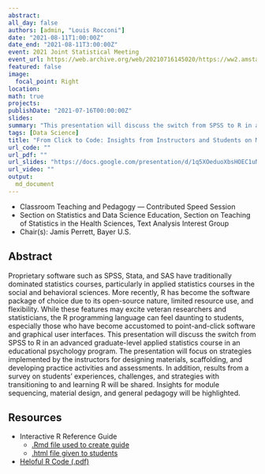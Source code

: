 ```yaml
---
abstract:
all_day: false
authors: [admin, "Louis Rocconi"]
date: "2021-08-11T1:00:00Z"
date_end: "2021-08-11T3:00:00Z"
event: 2021 Joint Statistical Meeting
event_url: https://web.archive.org/web/20210716145020/https://ww2.amstat.org/meetings/jsm/2021/onlineprogram/AbstractDetails.cfm?abstractid=317897
featured: false
image:
  focal_point: Right
location: 
math: true
projects:
publishDate: "2021-07-16T00:00:00Z"
slides: 
summary: "This presentation will discuss the switch from SPSS to R in an advanced graduate-level applied statistics course in an educational psychology program."
tags: [Data Science]
title: "From Click to Code: Insights from Instructors and Students on Moving from SPSS to R in a Graduate-Level Applied Statistics Course"
url_code: ""
url_pdf: ""
url_slides: "https://docs.google.com/presentation/d/1q5XOeduoXbsHOEC1uN6_IQNbVw8-ActazPkXBlu633g/edit?usp=sharing"
url_video: ""
output:
  md_document
---
```



- Classroom Teaching and Pedagogy — Contributed Speed Session
- Section on Statistics and Data Science Education, Section on Teaching of Statistics in the Health Sciences, Text Analysis Interest Group
- Chair(s): Jamis Perrett, Bayer U.S.

## Abstract

Proprietary software such as SPSS, Stata, and SAS have traditionally dominated statistics courses, particularly in applied statistics courses in the social and behavioral sciences. More recently, R has become the software package of choice due to its open-source nature, limited resource use, and flexibility. While these features may excite veteran researchers and statisticians, the R programming language can feel daunting to students, especially those who have become accustomed to point-and-click software and graphical user interfaces. This presentation will discuss the switch from SPSS to R in an advanced graduate-level applied statistics course in an educational psychology program. The presentation will focus on strategies implemented by the instructors for designing materials, scaffolding, and developing practice activities and assessments. In addition, results from a survey on students’ experiences, challenges, and strategies with transitioning to and learning R will be shared. Insights for module sequencing, material design, and general pedagogy will be highlighted.

## Resources 

- Interactive R Reference Guide
  - [.Rmd file used to create guide](Data-Analysis-with-R.Rmd)
  - [.html file given to students](Data-Analysis-with-R.html)
- [Heloful R Code (.pdf)](Helpful-R-Code.pdf)